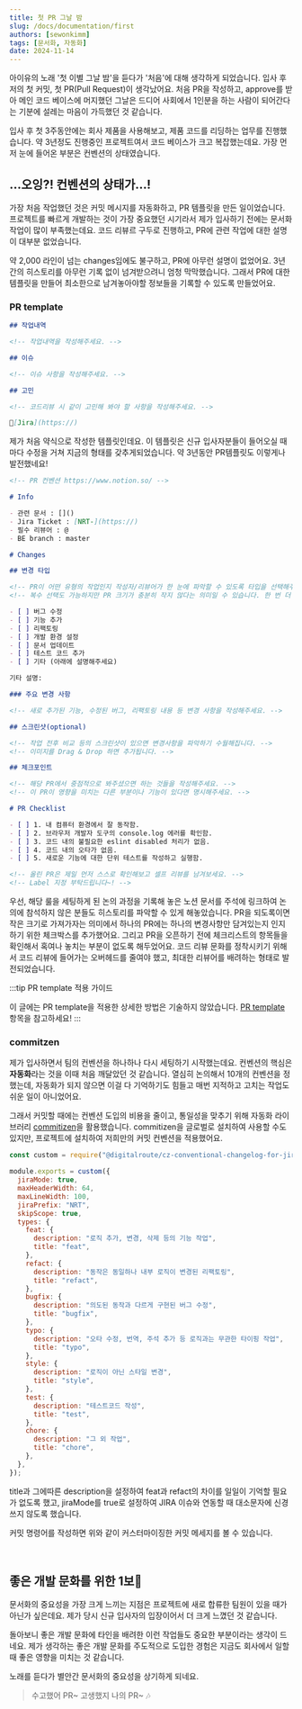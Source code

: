 ```yaml
---
title: 첫 PR 그날 밤
slug: /docs/documentation/first
authors: [sewonkimm]
tags: [문서화, 자동화]
date: 2024-11-14
---
```



아이유의 노래 '첫 이별 그날 밤'을 듣다가 '처음'에 대해 생각하게 되었습니다.
입사 후 저의 첫 커밋, 첫 PR(Pull Request)이 생각났어요.
처음 PR을 작성하고, approve를 받아 메인 코드 베이스에 머지했던 그날은 드디어 사회에서 1인분을 하는 사람이 되어간다는 기분에 설레는 마음이 가득했던 것 같습니다.

입사 후 첫 3주동안에는 회사 제품을 사용해보고, 제품 코드를 리딩하는 업무를 진행했습니다.
약 3년정도 진행중인 프로젝트여서 코드 베이스가 크고 복잡했는데요.
가장 먼저 눈에 들어온 부분은 컨벤션의 상태였습니다.

## ...오잉?! 컨벤션의 상태가...!

가장 처음 작업했던 것은 커밋 메시지를 자동화하고, PR 템플릿을 만든 일이었습니다.
프로젝트를 빠르게 개발하는 것이 가장 중요했던 시기라서 제가 입사하기 전에는 문서화 작업이 많이 부족했는데요.
코드 리뷰르 구두로 진행하고, PR에 관련 작업에 대한 설명이 대부분 없었습니다.

<ImageLayout src={pr1} description="예를들면 이런식..." />

약 2,000 라인이 넘는 changes임에도 불구하고, PR에 아무런 설명이 없었어요.
3년간의 히스토리를 아무런 기록 없이 넘겨받으려니 엄청 막막했습니다.
그래서 PR에 대한 템플릿을 만들어 최소한으로 남겨놓아야할 정보들을 기록할 수 있도록 만들었어요.

<ImageLayout src={pr2} description="역사적인 첫 PR🥳" />

<!--truncate-->

### PR template

```md
## 작업내역

<!-- 작업내역을 작성해주세요. -->

## 이슈

<!-- 이슈 사항을 작성해주세요. -->

## 고민

<!-- 코드리뷰 시 같이 고민해 봐야 할 사항을 작성해주세요. -->

🎯[Jira](https://)
```

제가 처음 약식으로 작성한 템플릿인데요.
이 템플릿은 신규 입사자분들이 들어오실 때마다 수정을 거쳐 지금의 형태를 갖추게되었습니다.
약 3년동안 PR템플릿도 이렇게나 발전했네요!

```md
<!-- PR 컨벤션 https://www.notion.so/ -->

# Info

- 관련 문서 : []()
- Jira Ticket : [NRT-](https://)
- 필수 리뷰어 : @
- BE branch : master

# Changes

## 변경 타입

<!-- PR이 어떤 유형의 작업인지 작성자/리뷰어가 한 눈에 파악할 수 있도록 타입을 선택해주세요. -->
<!-- 복수 선택도 가능하지만 PR 크기가 충분히 작지 않다는 의미일 수 있습니다. 한 번 더 검토해주세요! -->

- [ ] 버그 수정
- [ ] 기능 추가
- [ ] 리팩토링
- [ ] 개발 환경 설정
- [ ] 문서 업데이트
- [ ] 테스트 코드 추가
- [ ] 기타 (아래에 설명해주세요)

기타 설명:

### 주요 변경 사항

<!-- 새로 추가된 기능, 수정된 버그, 리팩토링 내용 등 변경 사항을 작성해주세요. -->

## 스크린샷(optional)

<!-- 작업 전후 비교 등의 스크린샷이 있으면 변경사항을 파악하기 수월해집니다. -->
<!-- 이미지를 Drag & Drop 하면 추가됩니다. -->

## 체크포인트

<!-- 해당 PR에서 중점적으로 봐주셨으면 하는 것들을 작성해주세요. -->
<!-- 이 PR이 영향을 미치는 다른 부분이나 기능이 있다면 명시해주세요. -->

# PR Checklist

- [ ] 1. 내 컴퓨터 환경에서 잘 동작함.
- [ ] 2. 브라우저 개발자 도구의 console.log 에러를 확인함.
- [ ] 3. 코드 내의 불필요한 eslint disabled 처리가 없음.
- [ ] 4. 코드 내의 오타가 없음.
- [ ] 5. 새로운 기능에 대한 단위 테스트를 작성하고 실행함.

<!-- 올린 PR은 제일 먼저 스스로 확인해보고 셀프 리뷰를 남겨보세요. -->
<!-- Label 지정 부탁드립니다~! -->
```

우선, 해당 룰을 세팅하게 된 논의 과정을 기록해 놓은 노션 문서를 주석에 링크하여 논의에 참석하지 않은 분들도 히스토리를 파악할 수 있게 해놓았습니다.
PR을 되도록이면 작은 크기로 가져가자는 의미에서 하나의 PR에는 하나의 변경사항만 담겨있는지 인지하기 위한 체크박스를 추가했어요.
그리고 PR을 오픈하기 전에 체크리스트의 항목들을 확인해서 혹여나 놓치는 부분이 없도록 해두었어요.
코드 리뷰 문화를 정착시키기 위해서 코드 리뷰에 들어가는 오버헤드를 줄여야 했고, 최대한 리뷰어를 배려하는 형태로 발전되었습니다.

:::tip PR template 적용 가이드

이 글에는 PR template을 적용한 상세한 방법은 기술하지 않았습니다.
[PR template](https://docs.github.com/en/communities/using-templates-to-encourage-useful-issues-and-pull-requests/creating-a-pull-request-template-for-your-repository) 항목을 참고하세요!
:::

### commitzen

제가 입사하면서 팀의 컨벤션을 하나하나 다시 세팅하기 시작했는데요.
컨벤션의 핵심은 **자동화**라는 것을 이때 처음 깨달았던 것 같습니다.
열심히 논의해서 10개의 컨벤션을 정했는데, 자동화가 되지 않으면 이걸 다 기억하기도 힘들고 매번 지적하고 고치는 작업도 쉬운 일이 아니었어요.

그래서 커밋할 때에는 컨벤션 도입의 비용을 줄이고, 통일성을 맞추기 위해 자동화 라이브러리 [commitizen](https://github.com/commitizen/cz-cli)을 활용했습니다.
commitizen을 글로벌로 설치하여 사용할 수도 있지만, 프로젝트에 설치하여 저희만의 커밋 컨벤션을 적용했어요.

```js
const custom = require("@digitalroute/cz-conventional-changelog-for-jira/configurable");

module.exports = custom({
  jiraMode: true,
  maxHeaderWidth: 64,
  maxLineWidth: 100,
  jiraPrefix: "NRT",
  skipScope: true,
  types: {
    feat: {
      description: "로직 추가, 변경, 삭제 등의 기능 작업",
      title: "feat",
    },
    refact: {
      description: "동작은 동일하나 내부 로직이 변경된 리팩토링",
      title: "refact",
    },
    bugfix: {
      description: "의도된 동작과 다르게 구현된 버그 수정",
      title: "bugfix",
    },
    typo: {
      description: "오타 수정, 번역, 주석 추가 등 로직과는 무관한 타이핑 작업",
      title: "typo",
    },
    style: {
      description: "로직이 아닌 스타일 변경",
      title: "style",
    },
    test: {
      description: "테스트코드 작성",
      title: "test",
    },
    chore: {
      description: "그 외 작업",
      title: "chore",
    },
  },
});
```

title과 그에따른 description을 설정하여 feat과 refact의 차이를 일일이 기억할 필요가 없도록 했고, jiraMode를 true로 설정하여 JIRA 이슈와 연동할 때 대소문자에 신경 쓰지 않도록 했습니다.

<ImageLayout src={commitizen} description="실제 사용 예시" />

커밋 명령어를 작성하면 위와 같이 커스터마이징한 커밋 메세지를 볼 수 있습니다.

<br />

## 좋은 개발 문화를 위한 1보👣

문서화의 중요성을 가장 크게 느끼는 지점은 프로젝트에 새로 합류한 팀원이 있을 때가 아닌가 싶은데요.
제가 당시 신규 입사자의 입장이어서 더 크게 느꼈던 것 같습니다.

돌아보니 좋은 개발 문화에 타인을 배려한 이런 작업들도 중요한 부분이라는 생각이 드네요.
제가 생각하는 좋은 개발 문화를 주도적으로 도입한 경험은 지금도 회사에서 일할 때 좋은 영향을 미치는 것 같습니다.

노래를 듣다가 별안간 문서화의 중요성을 상기하게 되네요.

> 수고했어 PR~ 고생했지 나의 PR~ 🎶
